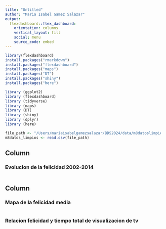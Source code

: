 ```yaml
---
title: "Untitled"
author: "Maria Isabel Gamez Salazar"
output: 
  flexdashboard::flex_dashboard:
    orientation: columns
    vertical_layout: fill
    social: menu
    source_code: embed 
---
```


```r
library(flexdashboard)
install.packages("rmarkdown")
install.packages("flexdashboard")
install.packages("maps")
install.packages("DT")
install.packages("shiny")
install.packages("here")

library (ggplot2)
library (flexdashboard)
library (tidyverse)
library (maps)
library (DT)
library (shiny)
library (dplyr)
library (here)
```

```r
file_path <- "/Users/mariaisabelgamezsalazar/BDS2024/data/m8datoslimpios.csv"
m8datos_limpios <- read.csv(file_path)
```

Column {data-width=650}
-----------------------------------------------------------------------

### Evolucion de la felicidad 2002-2014

```r

```

Column {data-width=350}
-----------------------------------------------------------------------

### Mapa de la felicidad media

```r

```

### Relacion felicidad y tiempo total de visualizacion de tv

```r

```

